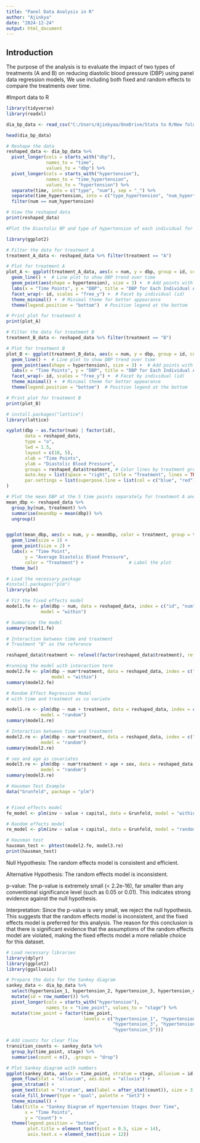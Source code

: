 ---
title: "Panel Data Analysis in R"
author: "Ajinkya"
date: "2024-12-24"
output: html_document
---


## Introduction

The purpose of the analysis is to evaluate the impact of two types of treatments (A and B) on reducing diastolic blood pressure (DBP) using panel data regression models, We use including both fixed and random effects to compare the treatments over time.

#Import data to R

```{r}
library(tidyverse)
library(readxl)

dia_bp_data <- read_csv("C:/Users/Ajinkyaa/OneDrive/Stata to R/New folder/My_First_Project/Dia_BP.csv", col_names = T)

head(dia_bp_data)
```


```{r}
# Reshape the data
reshaped_data <- dia_bp_data %>%
  pivot_longer(cols = starts_with("dbp"),
               names_to = "time",
               values_to = "dbp") %>%
  pivot_longer(cols = starts_with("hypertension"),
               names_to = "time_hypertension",
               values_to = "hypertension") %>%
  separate(time, into = c("type", "num"), sep = "_") %>%
  separate(time_hypertension, into = c("type_hypertension", "num_hypertension"), sep = "_") %>%
  filter(num == num_hypertension)

# View the reshaped data
print(reshaped_data)
```

```{r}

#Plot the Diastolic BP and type of hypertension of each individual for the all the time points.

library(ggplot2)

# Filter the data for treatment A
treatment_A_data <- reshaped_data %>% filter(treatment == "A")

# Plot for treatment A
plot_A <- ggplot(treatment_A_data, aes(x = num, y = dbp, group = id, color = treatment)) +
  geom_line() +  # Line plot to show DBP trend over time
  geom_point(aes(shape = hypertension), size = 3) +  # Add points with different shapes for hypertension stages
  labs(x = "Time Points", y = "DBP", title = "DBP for Each Individual Across Time Points (Treatment A)") +
  facet_wrap(~ id, scales = "free_y") +  # Facet by individual (id)
  theme_minimal() +  # Minimal theme for better appearance
  theme(legend.position = "bottom")  # Position legend at the bottom

# Print plot for treatment A
print(plot_A)

# Filter the data for treatment B
treatment_B_data <- reshaped_data %>% filter(treatment == "B")

# Plot for treatment B
plot_B <- ggplot(treatment_B_data, aes(x = num, y = dbp, group = id, color = treatment)) +
  geom_line() +  # Line plot to show DBP trend over time
  geom_point(aes(shape = hypertension), size = 3) +  # Add points with different shapes for hypertension stages
  labs(x = "Time Points", y = "DBP", title = "DBP for Each Individual Across Time Points (Treatment B)") +
  facet_wrap(~ id, scales = "free_y") +  # Facet by individual (id)
  theme_minimal() +  # Minimal theme for better appearance
  theme(legend.position = "bottom")  # Position legend at the bottom

# Print plot for treatment B
print(plot_B)
```


```{r}
# install.packages("lattice")
library(lattice)

xyplot(dbp ~ as.factor(num) | factor(id),
       data = reshaped_data,
       type = "o",
       lwd = 1.5,
       layout = c(10, 5),
       xlab = "Time Points",
       ylab = "Diastolic Blood Pressure",
       groups = reshaped_data$treatment, # Color lines by treatment group'
       auto.key = list(space = "right", title = "Treatment", lines = TRUE, points = FALSE),
       par.settings = list(superpose.line = list(col = c("blue", "red"))) # Define colors for the groups
)

```
```{r}
# Plot the mean DBP at the 5 time points separately for treatment A and B and plot it against time.
mean_dbp <- reshaped_data %>%
  group_by(num, treatment) %>%
  summarise(meandbp = mean(dbp)) %>%
  ungroup()


ggplot(mean_dbp, aes(x = num, y = meandbp, color = treatment, group = treatment)) +
  geom_line(size = 1) +                    
  geom_point(size = 2) +                    
  labs(x = "Time Point",
       y = "Average Diastolic Blood Pressure",
       color = "Treatment") +                 # Label the plot
  theme_bw()
```

```{r}
# Load the necessary package
#install.packages("plm")
library(plm)

# Fit the fixed effects model
model1.fe <- plm(dbp ~ num, data = reshaped_data, index = c("id", "num"), 
             model = "within")

# Summarize the model
summary(model1.fe)
```


```{r}
# Interaction between time and treatment
# Treatment "B" as the reference 

reshaped_data$treatment <- relevel(factor(reshaped_data$treatment), ref = "B")

#running the model with interaction term
model2.fe <- plm(dbp ~ num*treatment, data = reshaped_data, index = c("id", "num"), 
                 model = "within")
summary(model2.fe)
```

```{r}
# Random Effect Regression Model
# with time and treatment as co variate

model1.re <- plm(dbp ~ num + treatment, data = reshaped_data, index = c("id", "num"), 
             model = "random")
summary(model1.re)
```

```{r}
# Interaction between time and treatment
model2.re <- plm(dbp ~ num*treatment, data = reshaped_data, index = c("id", "num"), 
             model = "random")
summary(model2.re)
```


```{r}
# sex and age as covariates
model3.re <- plm(dbp ~ num*treatment + age + sex, data = reshaped_data, index = c("id", "num"), 
             model = "random")
summary(model3.re)
```


```{r}
# Hausman Test Example
data("Grunfeld", package = "plm")


# Fixed effects model
fe_model <- plm(inv ~ value + capital, data = Grunfeld, model = "within")

# Random effects model
re_model <- plm(inv ~ value + capital, data = Grunfeld, model = "random")

# Hausman test
hausman_test <- phtest(model2.fe, model3.re)
print(hausman_test)

```


Null Hypothesis: The random effects model is consistent and efficient. 

Alternative Hypothesis: The random effects model is inconsistent.

p-value: The p-value is extremely small (< 2.2e-16), far smaller than any conventional significance level (such as 0.05 or 0.01). This indicates strong evidence against the null hypothesis.

Interpretation:
Since the p-value is very small, we reject the null hypothesis. This suggests that the random effects model is inconsistent, and the fixed effects model is preferred for this analysis. The reason for this conclusion is that there is significant evidence that the assumptions of the random effects model are violated, making the fixed effects model a more reliable choice for this dataset.


```{r}
# Load necessary libraries
library(dplyr)
library(ggplot2)
library(ggalluvial)

# Prepare the data for the Sankey diagram
sankey_data <- dia_bp_data %>%
  select(hypertension_1, hypertension_2, hypertension_3, hypertension_4, hypertension_5) %>%
  mutate(id = row_number()) %>%
  pivot_longer(cols = starts_with("hypertension"), 
               names_to = "time_point", values_to = "stage") %>%
  mutate(time_point = factor(time_point, 
                             levels = c("hypertension_1", "hypertension_2", 
                                        "hypertension_3", "hypertension_4", 
                                        "hypertension_5")))

# Add counts for clear flow
transition_counts <- sankey_data %>%
  group_by(time_point, stage) %>%
  summarise(count = n(), .groups = "drop")

# Plot Sankey diagram with numbers
ggplot(sankey_data, aes(x = time_point, stratum = stage, alluvium = id, fill = stage, label = stage)) +
  geom_flow(stat = "alluvium", aes.bind = "alluvia") +
  geom_stratum() +
  geom_text(stat = "stratum", aes(label = after_stat(count)), size = 3, color = "black") +
  scale_fill_brewer(type = "qual", palette = "Set3") +
  theme_minimal() +
  labs(title = "Sankey Diagram of Hypertension Stages Over Time",
       x = "Time Points",
       y = "Count") +
  theme(legend.position = "bottom",
        plot.title = element_text(hjust = 0.5, size = 14),
        axis.text.x = element_text(size = 12))
```







